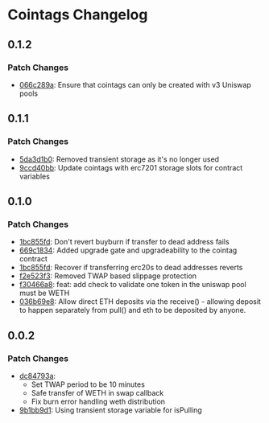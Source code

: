 # Cointags Changelog


## 0.1.2

### Patch Changes

- [066c289a](https://github.com/ourzora/zora-protocol/commit/066c289a): Ensure that cointags can only be created with v3 Uniswap pools

## 0.1.1

### Patch Changes

- [5da3d1b0](https://github.com/ourzora/zora-protocol/commit/5da3d1b0): Removed transient storage as it's no longer used
- [9ccd40bb](https://github.com/ourzora/zora-protocol/commit/9ccd40bb): Update cointags with erc7201 storage slots for contract variables

## 0.1.0

### Patch Changes

- [1bc855fd](https://github.com/ourzora/zora-protocol/commit/1bc855fd): Don't revert buyburn if transfer to dead address fails
- [669c1834](https://github.com/ourzora/zora-protocol/commit/669c1834): Added upgrade gate and upgradeability to the cointag contract
- [1bc855fd](https://github.com/ourzora/zora-protocol/commit/1bc855fd): Recover if transferring erc20s to dead addresses reverts
- [f2e523f3](https://github.com/ourzora/zora-protocol/commit/f2e523f3): Removed TWAP based slippage protection
- [f30466a8](https://github.com/ourzora/zora-protocol/commit/f30466a8): feat: add check to validate one token in the uniswap pool must be WETH
- [036b69e8](https://github.com/ourzora/zora-protocol/commit/036b69e8): Allow direct ETH deposits via the receive() - allowing deposit to happen separately from pull() and eth to be deposited by anyone.

## 0.0.2

### Patch Changes

- [dc84793a](https://github.com/ourzora/zora-protocol/commit/dc84793a):
  - Set TWAP period to be 10 minutes
  - Safe transfer of WETH in swap callback
  - Fix burn error handling weth distribution
- [9b1bb9d1](https://github.com/ourzora/zora-protocol/commit/9b1bb9d1): Using transient storage variable for isPulling
